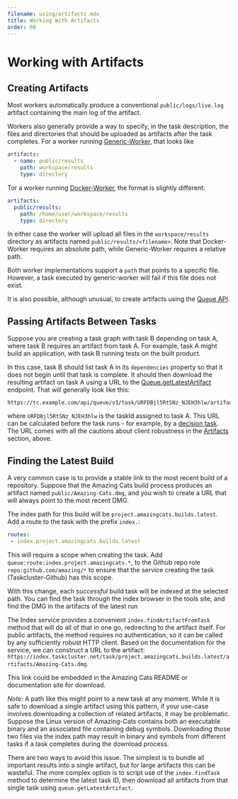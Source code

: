 ```yaml
---
filename: using/artifacts.mdx
title: Working With Artifacts
order: 60
---
```


# Working with Artifacts

## Creating Artifacts

Most workers automatically produce a conventional `public/logs/live.log`
artifact containing the main log of the artifact.

Workers also generally provide a way to specify, in the task description, the
files and directories that should be uploaded as artifacts after the task
completes. For a worker running
[Generic-Worker](/docs/reference/workers/generic-worker/docs/payload), that looks like

```yaml
artifacts:
  - name: public/results
    path: workspace/results
    type: directory
```

Tor a worker running
[Docker-Worker](/docs/reference/workers/docker-worker/docs/payload), the format is
slightly different:

```yaml
artifacts:
  public/results:
    path: /home/user/workspace/results
    type: directory
```

In either case the worker will upload all files in the `workspace/results` directory as
artifacts named `public/results/<filename>`. Note that Docker-Worker requires
an absolute path, while Generic-Worker requires a relative path.

Both worker implementations support a `path` that points to a specific file.
However, a task executed by generic-worker will fail if this file does not exist.

It is also possible, although unusual, to create artifacts using the [Queue
API](/docs/reference/platform/queue/api#createArtifact).

## Passing Artifacts Between Tasks

Suppose you are creating a task graph with task B depending on task A, where
task B requires an artifact from task A. For example, task A might build an
application, with task B running tests on the built product.

In this case, task B should list task A in its `dependencies` property so that
it does not begin until that task is complete. It should then download the
resulting artifact on task A using a URL to the
[Queue.getLatestArtifact](/docs/reference/platform/queue/api#getLatestArtifact)
endpoint. That will generally look like this:

    https://tc.example.com/api/queue/v1/task/URFDBjl5RtSNz_NJEH3hlw/artifacts/public/build.zip

where `URFDBjl5RtSNz_NJEH3hlw` is the taskId assigned to task A. This URL can
be calculated before the task runs - for example, by a [decision task](/docs/manual/design/conventions/decision-task).  The URL
comes with all the cautions about client robustness in the
[Artifacts](/docs/manual/tasks/artifacts) section, above.

## Finding the Latest Build

A very common case is to provide a stable link to the most recent build of a
repository. Suppose that the Amazing Cats build process produces an artifact
named `public/Amazing-Cats.dmg`, and you wish to create a URL that will always
point to the most recent DMG.

The index path for this build will be `project.amazingcats.builds.latest`. Add
a route to the task with the prefix `index.`:

```yaml
routes:
 - index.project.amazingcats.builds.latest
```

This will require a scope when creating the task. Add
`queue:route:index.project.amazingcats.*`, to the Github repo role
`repo:github.com/amazing/*` to ensure that the service creating the task
(Taskcluster-Github) has this scope.

With this change, each *successful* build task will be indexed at the selected
path. You can find the task through the index browser in the tools site, and
find the DMG in the artifacts of the latest run

The Index service provides a convenient `index.findArtifactFromTask` method
that will do all of that in one go, redirecting to the artifact itself. For
public artifacts, the method requires no authentication, so it can be called by
any sufficiently robust HTTP client. Based on the documentation for the
service, we can construct a URL to the artifact:
`https://index.taskcluster.net/task/project.amazingcats.builds.latest/artifacts/Amazing-Cats.dmg`.

This link could be embedded in the Amazing Cats README or documentation site
for download.

_Note:_ A path like this might point to a new task at any moment. While it is
safe to download a single artifact using this pattern, if your use-case involves
downloading a collection of related artifacts, it may be problematic. Suppose
the Linux version of Amazing-Cats contains both an executable binary and an
associated file containing debug symbols. Downloading those two files via the
index path may result in binary and symbols from different tasks if a task
completes during the download process.

There are two ways to avoid this issue. The simplest is to bundle all important
results into a single artifact, but for large artifacts this can be wasteful.
The more complex option is to script use of the `index.findTask` method to
determine the latest task ID, then download all artifacts from that single task
using `queue.getLatestArtifact`.
